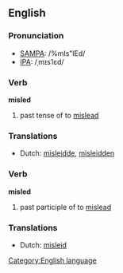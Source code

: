 ==English==
[[Category:English language]]
===Pronunciation===
*[[w:SAMPA|SAMPA]]: /%mIs"lEd/
*[[w:IPA|IPA]]: /ˌmɪsˈlεd/

===Verb===
'''misled'''

# past tense of to [[mislead]]

===Translations===
*Dutch: [[misleidde]], [[misleidden]]

===Verb===
'''misled'''

# past participle of to [[mislead]]

===Translations===
*Dutch: [[misleid]]